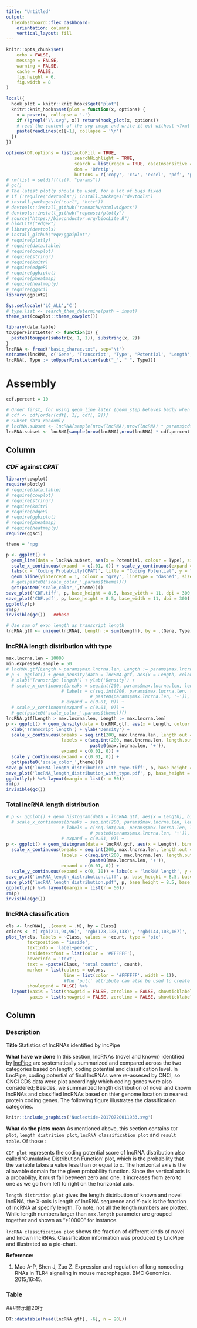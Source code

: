 ```yaml
---
title: "Untitled"
output: 
  flexdashboard::flex_dashboard:
    orientation: columns
    vertical_layout: fill
---
```


```r
knitr::opts_chunk$set(
	echo = FALSE,
	message = FALSE,
	warning = FALSE,
	cache = FALSE,
	fig.height = 6,
	fig.width = 8
)

local({
  hook_plot = knitr::knit_hooks$get('plot')
  knitr::knit_hooks$set(plot = function(x, options) {
    x = paste(x, collapse = '.')
    if (!grepl('\\.svg', x)) return(hook_plot(x, options))
    # read the content of the svg image and write it out without <?xml ... ?>
    paste(readLines(x)[-1], collapse = '\n')
  })
})

options(DT.options = list(autoFill = TRUE, 
                          searchHighlight = TRUE, 
                          search = list(regex = TRUE, caseInsensitive = FALSE),
                          dom = 'Bfrtip', 
                          buttons = c('copy', 'csv', 'excel', 'pdf', 'print')))
# rm(list = setdiff(ls(), "params"))
# gc()
# The latest plotly should be used, for a lot of bugs fixed
# if (!require("devtools")) install.packages("devtools")
# install.packages(c("curl", "httr"))
# devtools::install_github('ramnathv/htmlwidgets')
# devtools::install_github("ropensci/plotly")
# source("https://bioconductor.org/biocLite.R")
# biocLite("edgeR")
# library(devtools)
# install_github("vqv/ggbiplot")
# require(plotly)
# require(data.table)
# require(cowplot)
# require(stringr)
# require(knitr)
# require(edgeR)
# require(ggbiplot)
# require(pheatmap)
# require(heatmaply)
# require(ggsci)
library(ggplot2)

Sys.setlocale('LC_ALL','C')
# type.list <- search_then_determine(path = input)
theme_set(cowplot::theme_cowplot())
```

```r
library(data.table)
toUpperFirstLetter <- function(x) {
  paste0(toupper(substr(x, 1, 1)), substring(x, 2))
}
lncRNA <- fread("basic_charac.txt", sep="\t")
setnames(lncRNA, c('Gene', 'Transcript', 'Type', 'Potential', 'Length', '我怎么知道这是什么东西？', 'Class'))
lncRNA[, Type := toUpperFirstLetter(sub("_", " ", Type))]
```

Assembly
=====================================

```r
cdf.percent = 10

# Order first, for using geom_line later (geom_step behaves badly when calling plotly, see https://github.com/ropensci/plotly/issues/1030)
# cdf <- cdf[order(cdf[, 1], cdf[, 2])]
# Subset data randomly
# lncRNA.subset <- lncRNA[sample(nrow(lncRNA),nrow(lncRNA) * params$cdf.percent / 100),]
lncRNA.subset <- lncRNA[sample(nrow(lncRNA),nrow(lncRNA) * cdf.percent / 100),]
```

Column {.tabset}
-------------------------------------

### *CDF* against *CPAT*

```r

library(cowplot)
require(plotly)
# require(data.table)
# require(cowplot)
# require(stringr)
# require(knitr)
# require(edgeR)
# require(ggbiplot)
# require(pheatmap)
# require(heatmaply)
require(ggsci)

theme = 'npg'

p <- ggplot() +
  geom_line(data = lncRNA.subset, aes(x = Potential, colour = Type), size = 2, stat = 'ecdf') +
  scale_x_continuous(expand  = c(.01, 0)) + scale_y_continuous(expand = c(0, 0)) +
  labs(x = 'Coding Probablity(CPAT)', title = "Coding Potential", y = "CDF") +
  geom_hline(yintercept = 1, colour = "grey", linetype = "dashed", size = 1) +
  # get(paste0('scale_color_',params$theme))()
  get(paste0('scale_color_',theme))()
save_plot('CDF.tiff', p, base_height = 8.5, base_width = 11, dpi = 300, compression = 'lzw')
save_plot('CDF.pdf', p, base_height = 8.5, base_width = 11, dpi = 300)
ggplotly(p)
rm(p)
invisible(gc())   ##base
```

```r
# Use sum of exon length as transcript length
lncRNA.gtf <- unique(lncRNA[, Length := sum(Length), by = .(Gene, Type)], by = 'Gene')   ##base
```

### lncRNA length distribution with type

```r
max.lncrna.len = 10000
min.expressed.sample = 50
# lncRNA.gtf[Length > params$max.lncrna.len, Length := params$max.lncrna.len]
# p <- ggplot() + geom_density(data = lncRNA.gtf, aes(x = Length, colour = Type), size = 1.5) +
  # xlab('Transcript length') + ylab('Density') +
  # scale_x_continuous(breaks = seq.int(200, params$max.lncrna.len, length.out = 10),
                     # labels = c(seq.int(200, params$max.lncrna.len, length.out = 9),
                                # paste0(params$max.lncrna.len, '+')), 
                     # expand = c(0.01, 0)) +
  # scale_y_continuous(expand = c(0.01, 0)) +
  # get(paste0('scale_color_',params$theme))()
lncRNA.gtf[Length > max.lncrna.len, Length := max.lncrna.len]
p <- ggplot() + geom_density(data = lncRNA.gtf, aes(x = Length, colour = Type), size = 1.5) +
  xlab('Transcript length') + ylab('Density') +
  scale_x_continuous(breaks = seq.int(200, max.lncrna.len, length.out = 10),
                     labels = c(seq.int(200, max.lncrna.len, length.out = 9),
                                paste0(max.lncrna.len, '+')), 
                     expand = c(0.01, 0)) +
  scale_y_continuous(expand = c(0.01, 0)) +
  get(paste0('scale_color_',theme))()
save_plot('lncRNA_length_distribution_with_type.tiff', p, base_height = 8.5, base_width = 11, dpi = 300, compression = 'lzw')
save_plot('lncRNA_length_distribution_with_type.pdf', p, base_height = 8.5, base_width = 11, dpi = 300)
ggplotly(p) %>% layout(margin = list(r = 50))
rm(p)
invisible(gc())
```

### Total lncRNA length distribution

```r
# p <- ggplot() + geom_histogram(data = lncRNA.gtf, aes(x = Length), binwidth = 100) +
  # scale_x_continuous(breaks = seq.int(200, params$max.lncrna.len, length.out = 10),
                     # labels = c(seq.int(200, params$max.lncrna.len, length.out = 9),
                                # paste0(params$max.lncrna.len, '+')),
                     # expand = c(0.01, 0)) +
p <- ggplot() + geom_histogram(data = lncRNA.gtf, aes(x = Length), binwidth = 100) +
  scale_x_continuous(breaks = seq.int(200, max.lncrna.len, length.out = 10),
                     labels = c(seq.int(200, max.lncrna.len, length.out = 9),
                                paste0(max.lncrna.len, '+')),
                     expand = c(0.01, 0)) +
  scale_y_continuous(expand = c(0, 10)) + labs(x = 'lncRNA length', y = 'Count')
save_plot('lncRNA_length_distribution.tiff', p, base_height = 8.5, base_width = 11, dpi = 300, compression = 'lzw')
save_plot('lncRNA_length_distribution.pdf', p, base_height = 8.5, base_width = 11, dpi = 300)
ggplotly(p) %>% layout(margin = list(r = 50))
rm(p)
invisible(gc())
```

### lncRNA classification

```r
cls <- lncRNA[, .(count = .N), by = Class]
colors <- c('rgb(211,94,96)', 'rgb(128,133,133)', 'rgb(144,103,167)', 'rgb(171,104,87)', 'rgb(114,147,203)')
plot_ly(cls, labels = ~Class, values = ~count, type = 'pie',
        textposition = 'inside',
        textinfo = 'label+percent',
        insidetextfont = list(color = '#FFFFFF'),
        hoverinfo = 'text',
        text = ~paste(Class, 'total count:', count),
        marker = list(colors = colors,
                      line = list(color = '#FFFFFF', width = 1)),
                      #The 'pull' attribute can also be used to create space between the sectors
        showlegend = FALSE) %>%
  layout(xaxis = list(showgrid = FALSE, zeroline = FALSE, showticklabels = FALSE),
         yaxis = list(showgrid = FALSE, zeroline = FALSE, showticklabels = FALSE))
```

Column
-------------------------------------

### Description

**Title** Statistics of lncRNAs identified by lncPipe

**What have we done**  In this section, lncRNAs (novel and known) identified by [lncPipe](https://github.com/likelet/LncPipe) are systematically summarized and compared across the two categories based on length, coding potential and classification level. In LncPipe, coding potential of final lncRNAs were re-assesed by CNCI, so CNCI CDS data were plot accordingly which coding genes were also considered; Besides, we summarized length distribution of novel and known lncRNAs and classified lncRNAs based on thier genome location to nearest protein coding genes. The following figure illustrates the classification categories.

```r
knitr::include_graphics('Nucleotide-20170720011933.svg')
```

**What do the plots mean** As mentioned above, this section contains `CDF plot`, `length distrition plot`, `lncRNA classification plot` and `result table`. Of those :

`CDF plot` represents the coding potential score of lncRNA distribution also called 'Cumulative Distribution Function' plot, which is the probability that the variable takes a value less than or equal to x. The horizontal axis is the allowable domain for the given probability function. Since the vertical axis is a probability, it must fall between zero and one. It increases from zero to one as we go from left to right on the horizontal axis.

`length distrition plot` gives the length distribution of known and novel lncRNA, the X-axis is length of lncRNA sequence and Y-axis is the fraction of lncRNA at specify length. To note, not all the length numbers are plotted. While length numbers larger than `max.length` parameter are grouped together and shown as ">10000" for instance.

`lncRNA classification plot` shows the fraction of different kinds of novel and known lncRNAs. Classification information was produced by LncPipe and illustrated as a pie-chart.

**Reference:**

1. Mao A-P, Shen J, Zuo Z. Expression and regulation of long noncoding RNAs in TLR4 signaling in mouse macrophages. BMC Genomics. 2015;16:45. 

### Table

###显示前20行
```r
DT::datatable(head(lncRNA.gtf[, -6], n = 20L))
```

